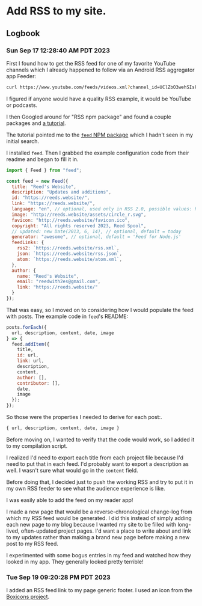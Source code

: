# Add RSS to my site.

## Logbook

### Sun Sep 17 12:28:40 AM PDT 2023

First I found how to get the RSS feed for one of my favorite YouTube channels which I already happened to follow via an Android RSS aggregator app Feeder:

```sh
curl https://www.youtube.com/feeds/videos.xml?channel_id=UClZbO3wehSIsPUKLx_X5caw
```

I figured if anyone would have a quality RSS example, it would be YouTube or podcasts.

I then Googled around for "RSS npm package" and found a couple packages and [a tutorial](https://blog.logrocket.com/adding-rss-feed-next-js-app/).

The tutorial pointed me to the [`feed` NPM package](https://www.npmjs.com/package/feed) which I hadn't seen in my initial search.

I installed `feed`. Then I grabbed the example configuration code from their readme and began to fill it in.

```js
import { Feed } from "feed";

const feed = new Feed({
  title: "Reed's Website",
  description: "Updates and additions",
  id: "https://reeds.website/",
  link: "https://reeds.website/",
  language: "en", // optional, used only in RSS 2.0, possible values: http://www.w3.org/TR/REC-html40/struct/dirlang.html#langcodes
  image: "http://reeds.website/assets/circle_r.svg",
  favicon: "http://reeds.website/favicon.ico",
  copyright: "All rights reserved 2023, Reed Spool",
  // updated: new Date(2013, 6, 14), // optional, default = today
  generator: "awesome", // optional, default = 'Feed for Node.js'
  feedLinks: {
    rss2: `https://reeds.website/rss.xml`,
    json: `https://reeds.website/rss.json`,
    atom: `https://reeds.website/atom.xml`,
  },
  author: {
    name: "Reed's Website",
    email: "reedwith2es@gmail.com",
    link: "https://reeds.website/"
  }
});
```

That was easy, so I moved on to considering how I would populate the feed with posts. The example code in `feed`'s README:

```js
posts.forEach({
  url, description, content, date, image
} => {
  feed.addItem({
    title,
    id: url,
    link: url,
    description,
    content,
    author: [],
    contributor: [],
    date,
    image
  });
});
```

So those were the properties I needed to derive for each post:.

```js
{ url, description, content, date, image }
```

Before moving on, I wanted to verify that the code would work, so I added it to <GitHubLink extraPath="/blob/6bcaf25e60d2170a5bb9e132d2a93c9878163588/src/compile-all-posts-page.jsx">my compilation script</GitHubLink>.

I realized I'd need to export each title from each project file because I'd need to put that in each feed. I'd probably want to export a description as well. I wasn't sure what would go in the `content` field.

Before doing that, I decided just to push the working RSS and try to put it in my own RSS feeder to see what the audience experience is like.

I was easily able to add the feed on my reader app!

I made a new page that would be a reverse-chronological change-log from which my RSS feed would be generated. I did this instead of simply adding each new page to my blog because I wanted my site to be filled with long-lived, often-updated project pages. I'd want a place to write about and link to my updates rather than making a brand new page before making a new post to my RSS feed.

I experimented with some bogus entries in my feed and watched how they looked in my app. They generally looked pretty terrible!


### Tue Sep 19 09:20:28 PM PDT 2023

I added an RSS feed link to my page generic footer. I used an icon from the [Boxicons project](https://boxicons.com/?query=rss).

